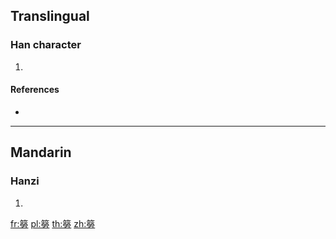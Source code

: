 {{character info/new}}
==Translingual==

===Han character===
{{Han char|rn=118|rad=竹|as=12|sn=18|four=88427|canj=HFFS}}

# {{defn|Han|sort=竹12}}

====References====
* {{Han ref|kx=0900.250|dkj=26555|dj=1326.130|hdz=53017.060|uh=7C29|ud=31785|bh=F062|bd=61538}}

----

==Mandarin==

===Hanzi===
{{cmn-hanzi|pin=[[láo]] ([[lao2]])|wg=lao<sup>2</sup>}}

# {{defn|lang=cmn|sort=竹12}}

[[fr:簩]]
[[pl:簩]]
[[th:簩]]
[[zh:簩]]